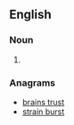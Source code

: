 ==English==

===Noun===
{{head|en|noun plural form|head=[[brain]] [[trust]]s}}

# {{plural of|brain trust|lang=en}}

===Anagrams===
* [[brains trust#English|brains trust]]
* [[strain burst#English|strain burst]]